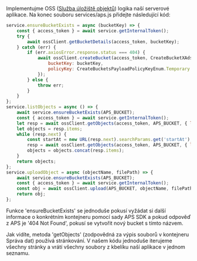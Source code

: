 Implementujme OSS ([Služba úložiště objektů](https://aps.autodesk.com/en/docs/data/v2/developers_guide/basics/#object-storage-service-oss))
logika naší serverové aplikace. Na konec souboru services/aps.js přidejte následující kód:

```js title="services/aps.js"
service.ensureBucketExists = async (bucketKey) => {
    const { access_token } = await service.getInternalToken();
    try {
        await ossClient.getBucketDetails(access_token, bucketKey);
    } catch (err) {
        if (err.axiosError.response.status === 404) {
            await ossClient.createBucket(access_token, CreateBucketXAdsRegionEnum.Us, {
                bucketKey: bucketKey,
                policyKey: CreateBucketsPayloadPolicyKeyEnum.Temporary
            });
        } else {
            throw err;  
        }
    }
};
service.listObjects = async () => {
    await service.ensureBucketExists(APS_BUCKET);
    const { access_token } = await service.getInternalToken();
    let resp = await ossClient.getObjects(access_token, APS_BUCKET, { limit: 64 });
    let objects = resp.items;
    while (resp.next) {
        const startAt = new URL(resp.next).searchParams.get('startAt');
        resp = await ossClient.getObjects(access_token, APS_BUCKET, { limit: 64, startAt });
        objects = objects.concat(resp.items);
    }
    return objects;
};
service.uploadObject = async (objectName, filePath) => {
    await service.ensureBucketExists(APS_BUCKET);
    const { access_token } = await service.getInternalToken();
    const obj = await ossClient.upload(APS_BUCKET, objectName, filePath, access_token);
    return obj;
};
```

Funkce 'ensureBucketExists' se jednoduše pokusí vyžádat si další informace
o konkrétním kontejneru pomocí sady APS SDK a pokud odpověď
z APS je '404 Not Found', pokusí se vytvořit nový bucket s tímto názvem.

Jak vidíte, metoda 'getObjects' (zodpovědná za výpis souborů
v kontejneru Správa dat) používá stránkování. V našem kódu jednoduše iterujeme všechny stránky
a vrátí všechny soubory z kbelíku naší aplikace v jednom seznamu.